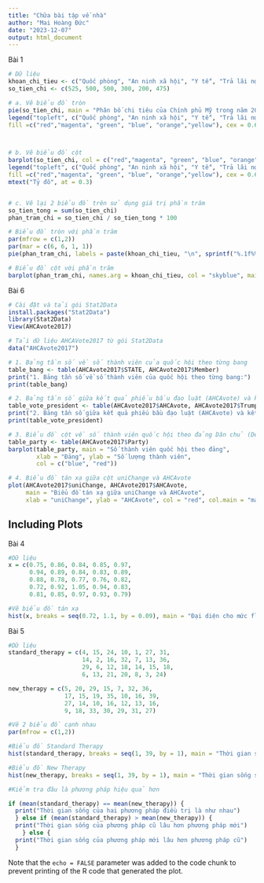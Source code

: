 ```yaml
---
title: "Chữa bài tập về nhà"
author: "Mai Hoàng Đức"
date: "2023-12-07"
output: html_document
---
```

Bài 1
```r
# Dữ liệu
khoan_chi_tieu <- c("Quốc phòng", "An ninh xã hội", "Y tế", "Trả lãi nợ quốc gia", "Các chương trình xã hội", "Các chi phí khác")
so_tien_chi <- c(525, 500, 500, 300, 200, 475)

# a. Vẽ biểu đồ tròn
pie(so_tien_chi, main = "Phân bố chi tiêu của Chính phủ Mỹ trong năm 2006", col = c("red","magenta", "green", "blue", "orange","yellow"))
legend("topleft", c("Quốc phòng", "An ninh xã hội", "Y tế", "Trả lãi nợ quốc gia", "Các chương trình xã hội", "Các chi phí khác"),
fill =c("red","magenta", "green", "blue", "orange","yellow"), cex = 0.6)



# b. Vẽ biểu đồ cột
barplot(so_tien_chi, col = c("red","magenta", "green", "blue", "orange","yellow"), xlab = "Các khoản chi tiêu", main = "Phân bố chi tiêu của Chính phủ Mỹ trong năm 2006", ylab = "Số tiền đã chi")
legend("topleft", c("Quốc phòng", "An ninh xã hội", "Y tế", "Trả lãi nợ quốc gia", "Các chương trình xã hội", "Các chi phí khác"),
fill =c("red","magenta", "green", "blue", "orange","yellow"), cex = 0.6)
mtext("Tỷ đô", at = 0.3)


# c. Vẽ lại 2 biểu đồ trên sử dụng giá trị phần trăm
so_tien_tong = sum(so_tien_chi)
phan_tram_chi = so_tien_chi / so_tien_tong * 100

# Biểu đồ tròn với phần trăm
par(mfrow = c(1,2))
par(mar = c(6, 6, 1, 1))
pie(phan_tram_chi, labels = paste(khoan_chi_tieu, "\n", sprintf("%.1f%%", phan_tram_chi)), main = "Phân bố chi tiêu của Chính phủ Mỹ trong năm 2006")

# Biểu đồ cột với phần trăm
barplot(phan_tram_chi, names.arg = khoan_chi_tieu, col = "skyblue", main = "Phân bố chi tiêu của Chính phủ Mỹ trong năm 2006", ylab = "Tỷ lệ phần trăm")

```

Bài 6
```r
# Cài đặt và tải gói Stat2Data
install.packages("Stat2Data")
library(Stat2Data)
View(AHCAvote2017)

# Tải dữ liệu AHCAVote2017 từ gói Stat2Data
data("AHCAvote2017")

# 1. Bảng tần số về số thành viên của quốc hội theo từng bang
table_bang <- table(AHCAvote2017$STATE, AHCAvote2017$Member)
print("1. Bảng tần số về số thành viên của quốc hội theo từng bang:")
print(table_bang)

# 2. Bảng tần số giữa kết quả phiếu bầu đạo luật (AHCAvote) và kết quả bầu tổng thống trước đó (Trump)
table_vote_president <- table(AHCAvote2017$AHCAvote, AHCAvote2017$Trump)
print("2. Bảng tần số giữa kết quả phiếu bầu đạo luật (AHCAvote) và kết quả bầu tổng thống trước đó (Trump):")
print(table_vote_president)

# 3. Biểu đồ cột về số thành viên quốc hội theo đảng Dân chủ (Democrat) và đảng Cộng hòa (Republican)
table_party <- table(AHCAvote2017$Party)
barplot(table_party, main = "Số thành viên quốc hội theo đảng", 
        xlab = "Đảng", ylab = "Số lượng thành viên",
        col = c("blue", "red"))

# 4. Biểu đồ tán xạ giữa cột uniChange và AHCAvote
plot(AHCAvote2017$uniChange, AHCAvote2017$AHCAvote, 
     main = "Biểu đồ tán xạ giữa uniChange và AHCAvote",
     xlab = "uniChange", ylab = "AHCAvote", col = "red", col.main = "magenta", col.axis = "blue", col.lab = "orange")

```

## Including Plots

Bài 4

```r

#Dữ liệu
x = c(0.75, 0.86, 0.84, 0.85, 0.97,
      0.94, 0.89, 0.84, 0.83, 0.89,
      0.88, 0.78, 0.77, 0.76, 0.82,
      0.72, 0.92, 1.05, 0.94, 0.83,
      0.81, 0.85, 0.97, 0.93, 0.79)

#Vẽ biểu đồ tán xạ
hist(x, breaks = seq(0.72, 1.1, by = 0.09), main = "Đại diện cho mức florua trong 25 ngày", xlim = c(0.7,1.1), ylim = c(0,25))


```

Bài 5

```r
#Dữ liệu
standard_therapy = c(4, 15, 24, 10, 1, 27, 31,
                     14, 2, 16, 32, 7, 13, 36,
                     29, 6, 12, 18, 14, 15, 18,
                     6, 13, 21, 20, 8, 3, 24)

new_therapy = c(5, 20, 29, 15, 7, 32, 36,
                17, 15, 19, 35, 10, 16, 39,
                27, 14, 10, 16, 12, 13, 16,
                9, 18, 33, 30, 29, 31, 27)

#Vẽ 2 biểu đồ cạnh nhau
par(mfrow = c(1,2))

#Biểu đồ Standard Therapy
hist(standard_therapy, breaks = seq(1, 39, by = 1), main = "Thời gian sống sót tính bằng tháng của bệnh nhân sử dụng phương pháp thông thường", xlim = c(1, 39), ylim = c(0, 39))

#Biểu đồ New Therapy
hist(new_therapy, breaks = seq(1, 39, by = 1), main = "Thời gian sống sót tính bằng tháng của bệnh nhân sử dụng phương pháp mới", xlim = c(1, 39), ylim = c(0,39))

#Kiểm tra đâu là phương pháp hiệu quả hơn

if (mean(standard_therapy) == mean(new_therapy)) {
  print("Thời gian sống của hai phương pháp điều trị là như nhau")
  } else if (mean(standard_therapy) > mean(new_therapy)) {
  print("Thời gian sống của phương pháp cũ lâu hơn phương pháp mới")
    } else {
  print("Thời gian sống của phương pháp mới lâu hơn phương pháp cũ")
  }
```
Note that the `echo = FALSE` parameter was added to the code chunk to prevent printing of the R code that generated the plot.
